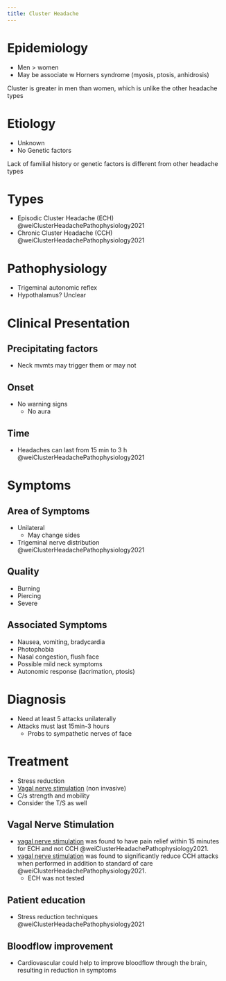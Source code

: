 ```yaml
---
title: Cluster Headache
---
```



# Epidemiology

- Men > women
- May be associate w Horners syndrome (myosis, ptosis, anhidrosis) 

:::{.callout-note}
Cluster is greater in men than women, which is unlike the other headache types
:::

# Etiology

- Unknown
- No Genetic factors

:::{.callout-note}
Lack of familial history or genetic factors is different from other headache types
:::

# Types

- Episodic Cluster Headache (ECH) @weiClusterHeadachePathophysiology2021
- Chronic Cluster Headache (CCH) @weiClusterHeadachePathophysiology2021

# Pathophysiology

- Trigeminal autonomic reflex
- Hypothalamus? Unclear

# Clinical Presentation

## Precipitating factors

- Neck mvmts may trigger them or may not

## Onset

- No warning signs
    - No aura

## Time

- Headaches can last from 15 min to 3 h @weiClusterHeadachePathophysiology2021

# Symptoms

## Area of Symptoms

- Unilateral
    - May change sides
- Trigeminal nerve distribution @weiClusterHeadachePathophysiology2021





## Quality

- Burning
- Piercing
- Severe

## Associated Symptoms

- Nausea, vomiting, bradycardia
- Photophobia
- Nasal congestion, flush face
- Possible mild neck symptoms
- Autonomic response (lacrimation, ptosis)


# Diagnosis

- Need at least 5 attacks unilaterally
- Attacks must last 15min-3 hours     
    - Probs to sympathetic nerves of face


# Treatment



:::{.callout title="from PT School"}

- Stress reduction
- [Vagal nerve stimulation]({{< var ref-cn10.vagal-nerve-stimulation >}}) (non invasive)
- C/s strength and mobility
- Consider the T/S as well
:::

## Vagal Nerve Stimulation

- [vagal nerve stimulation]({{< var ref-cn10.vagal-nerve-stimulation >}}) was found to have pain relief within 15 minutes for ECH and not CCH @weiClusterHeadachePathophysiology2021.
- [vagal nerve stimulation]({{< var ref-cn10.vagal-nerve-stimulation >}}) was found to significantly reduce CCH attacks when performed in addition to standard of care @weiClusterHeadachePathophysiology2021.
    - ECH was not tested

## Patient education

- Stress reduction techniques @weiClusterHeadachePathophysiology2021

## Bloodflow improvement

- Cardiovascular could help to improve bloodflow through the brain, resulting in reduction in symptoms

